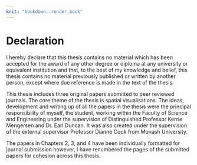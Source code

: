 ```yaml
---
knit: "bookdown::render_book"
---
```


# Declaration {-}


I hereby declare that this thesis contains no material which has been accepted for the award of any other degree or diploma at any university or equivalent institution and that, to the best of my knowledge and belief, this thesis contains no material previously published or written by another person, except where due reference is made in the text of the thesis. 

This thesis includes three original papers submitted to peer reviewed journals. The core theme of the thesis is spatial visualisations. The ideas, development and writing up of all the papers in the thesis were the principal responsibility of myself, the student, working within the Faculty of Science and Engineering under the supervision of Distinguished Professor Kerrie Mengersen and Dr. Earl Duncan. It was also created under the supervision of the external supervisor Professor Dianne Cook from Monash University.


The papers in Chapters 2, 3, and 4 have been individually formatted for journal submission however, I have renumbered the pages of the submitted papers for cohesion across this thesis.
